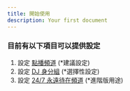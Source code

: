 ```yaml
---
title: 開始使用
description: Your first document
---
```

### 目前有以下項目可以提供設定
1. 設定 [點播頻道](/docs/frogmusic/start/setup) (*建議設定)
2. 設定 [DJ 身分組](/docs/frogmusic/start/dj) (*選擇性設定)
3. 設定 [24/7 永遠待在頻道](/docs/frogmusic/start/247) (*進階版用途)